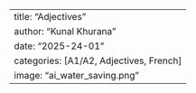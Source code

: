 ---
title: "Adjectives"
author: "Kunal Khurana"
date: "2025-24-01"
categories: [A1/A2, Adjectives, French]
image: "ai_water_saving.png"
---
